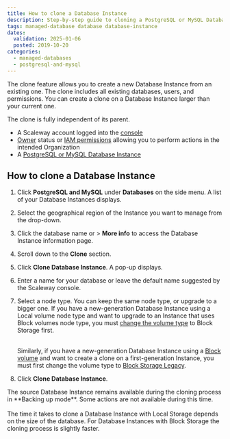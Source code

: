 ```yaml
---
title: How to clone a Database Instance
description: Step-by-step guide to cloning a PostgreSQL or MySQL Database Instance.
tags: managed-database database database-instance
dates:
  validation: 2025-01-06
  posted: 2019-10-20
categories:
  - managed-databases
  - postgresql-and-mysql
---
```



The clone feature allows you to create a new Database Instance from an existing one. The clone includes all existing databases, users, and permissions. You can create a clone on a Database Instance larger than your current one.

<Message type="note">
  The clone is fully independent of its parent.
</Message>

<Requirements />

- A Scaleway account logged into the [console](https://console.scaleway.com)
- [Owner](/iam/concepts/#owner) status or [IAM permissions](/iam/concepts/#permission) allowing you to perform actions in the intended Organization
- A [PostgreSQL or MySQL Database Instance](/managed-databases-for-postgresql-and-mysql/quickstart/)

## How to clone a Database Instance

1. Click **PostgreSQL and MySQL** under **Databases** on the side menu. A list of your Database Instances displays.
2. Select the geographical region of the Instance you want to manage from the drop-down.
3. Click the database name or <Icon name="more" /> > **More info** to access the Database Instance information page.
4. Scroll down to the **Clone** section.
5. Click **Clone Database Instance**. A pop-up displays.
6. Enter a name for your database or leave the default name suggested by the Scaleway console.
7. Select a node type. You can keep the same node type, or upgrade to a bigger one.
    <Message type="important">
      If you have a new-generation Database Instance using a Local volume node type and want to upgrade to an Instance that uses Block volumes node type, you must [change the volume type](/managed-databases-for-postgresql-and-mysql/how-to/change-volume-type/) to Block Storage first. <br /><br />

      Similarly, if you have a new-generation Database Instance using a [Block volume](/managed-databases-for-postgresql-and-mysql/concepts/#block-storage) and want to create a clone on a first-generation Instance, you must first change the volume type to [Block Storage Legacy](/managed-databases-for-postgresql-and-mysql/concepts/#block-storage-legacy).
    </Message>
8. Click **Clone Database Instance**.

<Message type="important">
  The source Database Instance remains available during the cloning process in **Backing up mode**. Some actions are not available during this time. <br /><br />
  The time it takes to clone a Database Instance with Local Storage depends on the size of the database. For Database Instances with Block Storage the cloning process is slightly faster.
</Message>